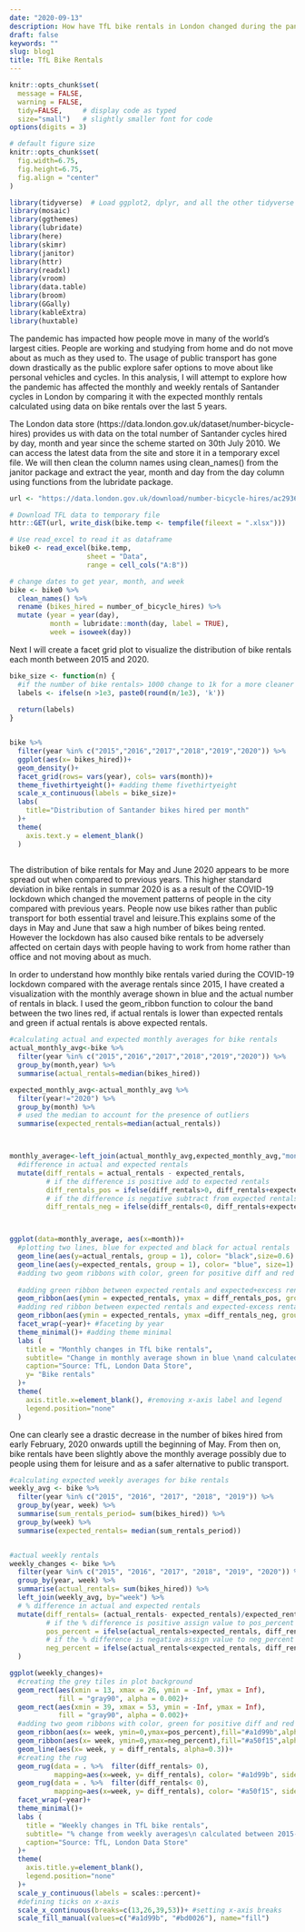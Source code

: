 ```yaml
---
date: "2020-09-13"
description: How have TfL bike rentals in London changed during the pandemic?
draft: false
keywords: ""
slug: blog1
title: TfL Bike Rentals
---
```



```r
knitr::opts_chunk$set(
  message = FALSE, 
  warning = FALSE, 
  tidy=FALSE,     # display code as typed
  size="small")   # slightly smaller font for code
options(digits = 3)

# default figure size
knitr::opts_chunk$set(
  fig.width=6.75, 
  fig.height=6.75,
  fig.align = "center"
)
```


```r
library(tidyverse)  # Load ggplot2, dplyr, and all the other tidyverse packages
library(mosaic)
library(ggthemes)
library(lubridate)
library(here)
library(skimr)
library(janitor)
library(httr)
library(readxl)
library(vroom)
library(data.table)
library(broom)
library(GGally)
library(kableExtra)
library(huxtable)

```
The pandemic has impacted how people move in many of the world's largest cities. People are working and studying from home and do not move about as much as they used to. The usage of public transport has gone down drastically as the public explore safer options to move about like personal vehicles and cycles. In this analysis, I will attempt to explore how the pandemic has affected the monthly and weekly rentals of Santander cycles in London by comparing it with the expected monthly rentals calculated using data on bike rentals over the last 5 years. 

The London data store (https://data.london.gov.uk/dataset/number-bicycle-hires) provides us with data on the total number of Santander cycles hired by day, month and year since the scheme started on 30th July 2010. We can access the latest data from the site and store it in a temporary excel file. We will then clean the column names using clean_names() from the janitor package and extract the year, month and day from the day column using functions from the lubridate package. 

```r
url <- "https://data.london.gov.uk/download/number-bicycle-hires/ac29363e-e0cb-47cc-a97a-e216d900a6b0/tfl-daily-cycle-hires.xlsx"

# Download TFL data to temporary file
httr::GET(url, write_disk(bike.temp <- tempfile(fileext = ".xlsx")))

# Use read_excel to read it as dataframe
bike0 <- read_excel(bike.temp,
                   sheet = "Data",
                   range = cell_cols("A:B"))

# change dates to get year, month, and week
bike <- bike0 %>% 
  clean_names() %>% 
  rename (bikes_hired = number_of_bicycle_hires) %>% 
  mutate (year = year(day),
          month = lubridate::month(day, label = TRUE),
          week = isoweek(day))
```

Next I will create a facet grid plot to visualize the distribution of bike rentals each month between 2015 and 2020. 

```r
bike_size <- function(n) {
  #if the number of bike rentals> 1000 change to 1k for a more cleaner visualization
  labels <- ifelse(n >1e3, paste0(round(n/1e3), 'k')) 
  
  return(labels)
}


bike %>% 
  filter(year %in% c("2015","2016","2017","2018","2019","2020")) %>% 
  ggplot(aes(x= bikes_hired))+
  geom_density()+
  facet_grid(rows= vars(year), cols= vars(month))+
  theme_fivethirtyeight()+ #adding theme fivethirtyeight
  scale_x_continuous(labels = bike_size)+
  labs(
    title="Distribution of Santander bikes hired per month"
  )+
  theme(
    axis.text.y = element_blank()
  )
  

```

The distribution of bike rentals for May and June 2020 appears to be more spread out when compared to previous years. This higher standard deviation in bike rentals in summar 2020 is as a result of the COVID-19 lockdown which changed the movement patterns of people in the city compared with previous years. People now use bikes rather than public transport for both essential travel and leisure.This explains some of the days in May and June that saw a high number of bikes being rented. However the lockdown has also caused bike rentals to be adversely affected on certain days with people having to work from home rather than office and not moving about as much. 

In order to understand how monthly bike rentals varied during the COVID-19 lockdown compared with the average rentals since 2015, I have created a visualization with the monthly average shown in blue and the actual number of rentals in black. I used the geom_ribbon function to colour the band between the two lines red, if actual rentals is lower than expected rentals and green if actual rentals is above expected rentals. 

```r

#calculating actual and expected monthly averages for bike rentals
actual_monthly_avg<-bike %>%
  filter(year %in% c("2015","2016","2017","2018","2019","2020")) %>% 
  group_by(month,year) %>% 
  summarise(actual_rentals=median(bikes_hired))

expected_monthly_avg<-actual_monthly_avg %>%
  filter(year!="2020") %>% 
  group_by(month) %>% 
  # used the median to account for the presence of outliers
  summarise(expected_rentals=median(actual_rentals))



monthly_average<-left_join(actual_monthly_avg,expected_monthly_avg,"month","year") %>% 
  #difference in actual and expected rentals
  mutate(diff_rentals = actual_rentals - expected_rentals, 
         # if the difference is positive add to expected rentals
         diff_rentals_pos = ifelse(diff_rentals>0, diff_rentals+expected_rentals, expected_rentals),
         # if the difference is negative subtract from expected rentals
         diff_rentals_neg = ifelse(diff_rentals<0, diff_rentals+expected_rentals, expected_rentals))



ggplot(data=monthly_average, aes(x=month))+
  #plotting two lines, blue for expected and black for actual rentals
  geom_line(aes(y=actual_rentals, group = 1), color= "black",size=0.6) +
  geom_line(aes(y=expected_rentals, group = 1), color= "blue", size=1) +
  #adding two geom ribbons with color, green for positive diff and red for negative diff
  
  #adding green ribbon between expected rentals and expected+excess rentals
  geom_ribbon(aes(ymin = expected_rentals, ymax = diff_rentals_pos, group = 1), fill = "#a1d99b", alpha = 0.2) + 
  #adding red ribbon between expected rentals and expected-excess rentals
  geom_ribbon(aes(ymin = expected_rentals, ymax =diff_rentals_neg, group = 1), fill = "#a50f15", alpha = 0.2) +
  facet_wrap(~year)+ #faceting by year
  theme_minimal()+ #adding theme minimal
  labs (
    title = "Monthly changes in TfL bike rentals",
    subtitle= "Change in monthly average shown in blue \nand calculated between 2015-2019",
    caption="Source: TfL, London Data Store",
    y= "Bike rentals"
  )+
  theme(
    axis.title.x=element_blank(), #removing x-axis label and legend 
    legend.position="none"
  )


```

One can clearly see a drastic decrease in the number of bikes hired from early February, 2020 onwards uptill the beginning of May. From then on, bike rentals have been slightly above the monthly average possibly due to people using them for leisure and as a safer alternative to public transport. 

```r
#calculating expected weekly averages for bike rentals
weekly_avg <- bike %>% 
  filter(year %in% c("2015", "2016", "2017", "2018", "2019")) %>% 
  group_by(year, week) %>% 
  summarise(sum_rentals_period= sum(bikes_hired)) %>% 
  group_by(week) %>% 
  summarise(expected_rentals= median(sum_rentals_period))


#actual weekly rentals 
weekly_changes <- bike %>% 
  filter(year %in% c("2015", "2016", "2017", "2018", "2019", "2020")) %>% 
  group_by(year, week) %>% 
  summarise(actual_rentals= sum(bikes_hired)) %>% 
  left_join(weekly_avg, by="week") %>% 
  # % difference in actual and expected rentals
  mutate(diff_rentals= (actual_rentals- expected_rentals)/expected_rentals,
         # if the % difference is positive assign value to pos_percent
         pos_percent = ifelse(actual_rentals>expected_rentals, diff_rentals, 0),
         # if the % difference is negative assign value to neg_percent
         neg_percent = ifelse(actual_rentals<expected_rentals, diff_rentals, 0)
  )

ggplot(weekly_changes)+
  #creating the grey tiles in plot background
  geom_rect(aes(xmin = 13, xmax = 26, ymin = -Inf, ymax = Inf),
            fill = "gray90", alpha = 0.002)+
  geom_rect(aes(xmin = 39, xmax = 53, ymin = -Inf, ymax = Inf),
            fill = "gray90", alpha = 0.002)+
  #adding two geom ribbons with color, green for positive diff and red for negative diff
  geom_ribbon(aes(x= week, ymin=0,ymax=pos_percent),fill="#a1d99b",alpha=0.4)  +
  geom_ribbon(aes(x= week, ymin=0,ymax=neg_percent),fill="#a50f15",alpha=0.4)+
  geom_line(aes(x= week, y = diff_rentals, alpha=0.3))+
  #creating the rug
  geom_rug(data = . %>%  filter(diff_rentals> 0),
           mapping=aes(x=week, y= diff_rentals), color= "#a1d99b", sides="b")+
  geom_rug(data = . %>%  filter(diff_rentals< 0),
           mapping=aes(x=week, y= diff_rentals), color= "#a50f15", sides="b")+
  facet_wrap(~year)+
  theme_minimal()+
  labs (
    title = "Weekly changes in TfL bike rentals",
    subtitle= "% change from weekly averages\n calculated between 2015-2019",
    caption="Source: TfL, London Data Store"
  )+
  theme(
    axis.title.y=element_blank(),
    legend.position="none"
  )+
  scale_y_continuous(labels = scales::percent)+
  #defining ticks on x-axis
  scale_x_continuous(breaks=c(13,26,39,53))+ #setting x-axis breaks
  scale_fill_manual(values=c("#a1d99b", "#bd0026"), name="fill")



```









